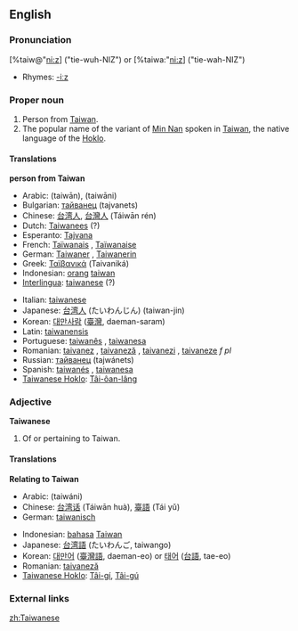 {{rfc}}
==English==
{{wikipedia}}
===Pronunciation===
[%taiw@"ni:z] ("tie-wuh-NIZ") or [%taiwa:"ni:z] ("tie-wah-NIZ")
*Rhymes: [[Rhymes:English:-iːz|-iːz]]

===Proper noun===
{{en-proper noun|-}}

# Person from [[Taiwan]].
# The popular name of the variant of [[Min Nan]] spoken in [[Taiwan]], the native language of the [[Hoklo]].

====Translations====
'''person from Taiwan'''
{{top}}
*Arabic: {{ARchar|[[تايوان]]}} (taiwān), {{ARchar|[[تايواني]]}} (taiwāni)
*Bulgarian: [[тайванец]] (tajvanets) {{m}}
*Chinese: [[台湾人]], [[台灣人]] (Táiwān rén)
*Dutch: [[Taiwanees]] {{mf}} (?)
*Esperanto: [[Tajvana]] {{mf}}
*French: [[Taïwanais]] {{m}}, [[Taïwanaise]] {{f}}
*German: [[Taiwaner]] {{m}}, [[Taiwanerin]] {{f}}
*Greek: [[Ταϊβανικά]] (Taivaniká)
*Indonesian: [[orang]] [[taiwan]]
*[[Interlingua]]: [[taiwanese]] (?)
{{mid}}
*Italian: [[taiwanese]] {{mf}} 
*Japanese: [[台湾人]] (たいわんじん) (taiwan-jin)
*Korean: [[대만사람]] ([[臺灣]], daeman-saram)
*Latin: [[taiwanensis]]
*Portuguese: [[taiwanês]] {{m}}, [[taiwanesa]] {{f}}
*Romanian: [[taivanez]] {{m}}, [[taivaneză]] {{f}}, [[taivanezi]] {{p}}, [[taivaneze]] ''f pl''
*Russian: [[тайванец]] (tajwánets) {{m}}
*Spanish: [[taiwanés]] {{m}}, [[taiwanesa]] {{f}}
*[[Taiwanese Hoklo]]: [[Tâi-ôan-lâng]]
{{bottom}}

===Adjective===
'''Taiwanese'''
# Of or pertaining to Taiwan.

====Translations====
'''Relating to Taiwan'''
{{top}}
*Arabic: {{ARchar|[[تايواني]]}} (taiwáni)
*Chinese: [[台湾话]] (Táiwān huà), [[臺語]] (Tái yǔ)
*German: [[taiwanisch]]
{{mid}}
*Indonesian: [[bahasa]] [[Taiwan]]
*Japanese: [[台湾語]] (たいわんご, taiwango)
*Korean: [[대만어]] ([[臺灣語]], daeman-eo) or [[태어]] ([[台語]], tae-eo)
*Romanian: [[taivaneză]] {{f}}
*[[Taiwanese Hoklo]]: [[Tâi-gí]], [[Tâi-gú]]
{{bottom}}

===External links===
{{ethnologue|code=nan}}

[[zh:Taiwanese]]